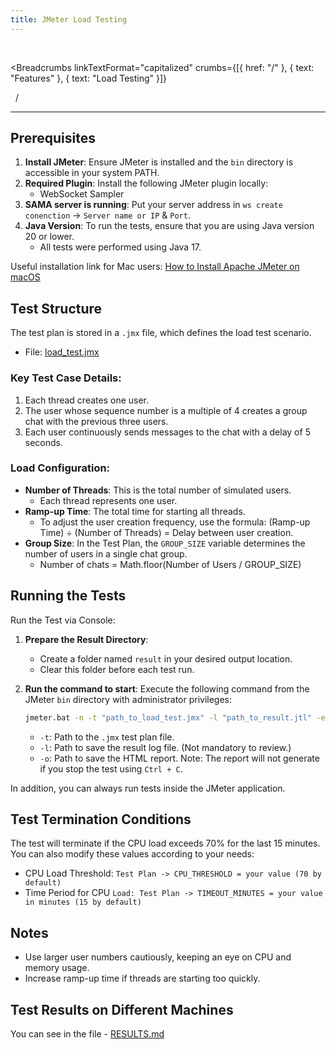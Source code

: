 ```yaml
---
title: JMeter Load Testing
---
```


<br />



<Breadcrumbs
  linkTextFormat="capitalized"
  crumbs={[{ href: "/" }, { text: "Features" }, { text: "Load Testing" }]}
>
  <Icon slot="index" name="seti:powershell" />
  <span slot="separator">&nbsp;&nbsp;/&nbsp;</span>
</Breadcrumbs>

---


## Prerequisites

1. **Install JMeter**: Ensure JMeter is installed and the `bin` directory is accessible in your system PATH.
2. **Required Plugin**: Install the following JMeter plugin locally:
   - WebSocket Sampler
3. **SAMA server is running**: Put your server address in `ws create conenction` -> `Server name or IP` & `Port`.
4. **Java Version**: To run the tests, ensure that you are using Java version 20 or lower.
   - All tests were performed using Java 17.

Useful installation link for Mac users: [How to Install Apache JMeter on macOS](https://tejaksha-k.medium.com/a-step-by-step-guide-how-to-install-apache-jmeter-on-macos-6a9eb8bf3463)

## Test Structure

The test plan is stored in a `.jmx` file, which defines the load test scenario.

- File: [load_test.jmx](https://github.com/SAMA-Communications/sama-server/blob/main/load_testing/load_test.jmx)

### Key Test Case Details:

1. Each thread creates one user.
2. The user whose sequence number is a multiple of 4 creates a group chat with the previous three users.
3. Each user continuously sends messages to the chat with a delay of 5 seconds.

### Load Configuration:

- **Number of Threads**: This is the total number of simulated users.
  - Each thread represents one user.
- **Ramp-up Time**: The total time for starting all threads.
  - To adjust the user creation frequency, use the formula: (Ramp-up Time) ÷ (Number of Threads) = Delay between user creation.
- **Group Size**: In the Test Plan, the `GROUP_SIZE` variable determines the number of users in a single chat group.
  - Number of chats = Math.floor(Number of Users / GROUP_SIZE)

## Running the Tests

Run the Test via Console:

<Steps>

1. **Prepare the Result Directory**:

   - Create a folder named `result` in your desired output location.
   - Clear this folder before each test run.

2. **Run the command to start**:
   Execute the following command from the JMeter `bin` directory with administrator privileges:
   ```bash
   jmeter.bat -n -t "path_to_load_test.jmx" -l "path_to_result.jtl" -e -o "desired_output_location"
   ```
   - `-t`: Path to the `.jmx` test plan file.
   - `-l`: Path to save the result log file. (Not mandatory to review.)
   - `-o`: Path to save the HTML report. Note: The report will not generate if you stop the test using `Ctrl + C`.

</Steps>

In addition, you can always run tests inside the JMeter application.

## Test Termination Conditions

The test will terminate if the CPU load exceeds 70% for the last 15 minutes. You can also modify these values according to your needs:

- CPU Load Threshold: `Test Plan -> CPU_THRESHOLD = your value (70 by default)`
- Time Period for CPU `Load: Test Plan -> TIMEOUT_MINUTES = your value in minutes (15 by default)`

## Notes

- Use larger user numbers cautiously, keeping an eye on CPU and memory usage.
- Increase ramp-up time if threads are starting too quickly.

## Test Results on Different Machines

You can see in the file - [RESULTS.md](https://github.com/SAMA-Communications/sama-server/blob/main/load_testing/RESULTS.md)
